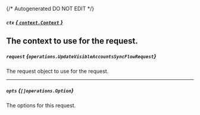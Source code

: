{/* Autogenerated DO NOT EDIT  */}

##### `ctx` [*{ `context.Context` }*](https://pkg.go.dev/context#Context)
The context to use for the request.
---
##### `request` *{`operations.UpdateVisibleAccountsSyncFlowRequest`}*
The request object to use for the request.

<Collapsible openLabel={Labels.showProperties} closeLabel={Labels.hideProperties}>
  <UpdateVisibleAccountsSyncFlowRequest />
</Collapsible>

---
##### `opts` *{`[]operations.Option`}*
The options for this request.

